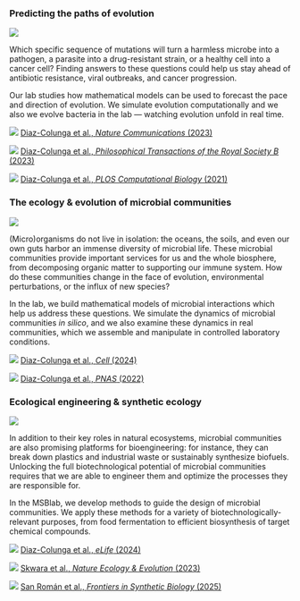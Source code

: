 ### Predicting the paths of evolution
::::: grid
::: {.g-col-12 .g-col-md-4}
![](pics/research_thumbnails/proj1.png){.research-image}
:::

::: {.g-col-12 .g-col-md-8}
Which specific sequence of mutations will turn a harmless microbe into a pathogen, a parasite into a drug-resistant strain, or a healthy cell into a cancer cell? Finding answers to these questions could help us stay ahead of antibiotic resistance, viral outbreaks, and cancer progression.

Our lab studies how mathematical models can be used to forecast the pace and direction of evolution. We simulate evolution computationally and we also we evolve bacteria in the lab --- watching evolution unfold in real time.

![](pics/icons/multiple-pages.svg){.icon} [Diaz-Colunga et al., *Nature Communications* (2023)](https://doi.org/10.1038/s41467-023-43806-x){target="_blank" rel="noopener noreferrer"}

![](pics/icons/multiple-pages.svg){.icon} [Diaz-Colunga et al., *Philosophical Transactions of the Royal Society B* (2023)](https://doi.org/10.1098/rstb.2022.0053){target="_blank" rel="noopener noreferrer"}

![](pics/icons/multiple-pages.svg){.icon} [Diaz-Colunga et al., *PLOS Computational Biology* (2021)](https://doi.org/10.1371/journal.pcbi.1009055){target="_blank" rel="noopener noreferrer"}
:::
:::::


### The ecology & evolution of microbial communities
::::: grid
::: {.g-col-12 .g-col-md-4}
![](pics/research_thumbnails/proj2.png){.research-image}
:::

::: {.g-col-12 .g-col-md-8}
(Micro)organisms do not live in isolation: the oceans, the soils, and even our own guts harbor an immense diversity of microbial life. These microbial communities provide important services for us and the whole biosphere, from decomposing organic matter to supporting our immune system. How do these communities change in the face of evolution, environmental perturbations, or the influx of new species?

In the lab, we build mathematical models of microbial interactions which help us address these questions. We simulate the dynamics of microbial communities *in silico*, and we also examine these dynamics in real communities, which we assemble and manipulate in controlled laboratory conditions.

![](pics/icons/multiple-pages.svg){.icon} [Diaz-Colunga et al., *Cell* (2024)](https://doi.org/10.1016/j.cell.2024.04.016){target="_blank" rel="noopener noreferrer"}

![](pics/icons/multiple-pages.svg){.icon} [Diaz-Colunga et al., *PNAS* (2022)](https://doi.org/10.1073/pnas.2111261119){target="_blank" rel="noopener noreferrer"}

:::
:::::

### Ecological engineering & synthetic ecology
::::: grid
::: {.g-col-12 .g-col-md-4}
![](pics/research_thumbnails/proj3.png){.research-image}
:::

::: {.g-col-12 .g-col-md-8}
In addition to their key roles in natural ecosystems, microbial communities are also promising platforms for bioengineering: for instance, they can break down plastics and industrial waste or sustainably synthesize biofuels. Unlocking the full biotechnological potential of microbial communities requires that we are able to engineer them and optimize the processes they are responsible for.

In the MSBlab, we develop methods to guide the design of microbial communities. We apply these methods for a variety of biotechnologically-relevant purposes, from food fermentation to efficient biosynthesis of target chemical compounds.

![](pics/icons/multiple-pages.svg){.icon} [Diaz-Colunga et al., *eLife* (2024)](https://doi.org/10.7554/eLife.101906.1){target="_blank" rel="noopener noreferrer"}

![](pics/icons/multiple-pages.svg){.icon} [Skwara et al., *Nature Ecology & Evolution* (2023)](https://doi.org/10.1038/s41559-023-02197-4){target="_blank" rel="noopener noreferrer"}

![](pics/icons/multiple-pages.svg){.icon} [San Román et al., *Frontiers in Synthetic Biology* (2025)](https://doi.org/10.3389/fsybi.2025.1532846){target="_blank" rel="noopener noreferrer"}
:::
::::::

